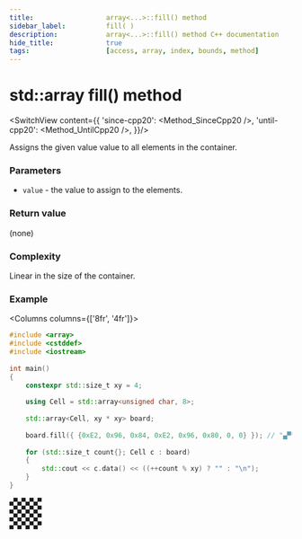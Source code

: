 ```yaml
---
title:					array<...>::fill() method
sidebar_label:			fill( )
description:			array<...>::fill() method C++ documentation
hide_title:				true
tags:					[access, array, index, bounds, method]
---
```


<!----------------- Codes ---------------------->

<!-- fill() -->

# std::array fill() method

<SwitchView content={{
		'since-cpp20': <Method_SinceCpp20 />,
		'until-cpp20': <Method_UntilCpp20 />,
	}}/>


Assigns the given value value to all elements in the container.

### Parameters

 - `value` - the value to assign to the elements.

### Return value

(none)

### Complexity

Linear in the size of the container.

### Example

<Columns columns={['8fr', '4fr']}>
<div>

```cpp
#include <array>
#include <cstddef>
#include <iostream>
 
int main()
{
    constexpr std::size_t xy = 4;
 
    using Cell = std::array<unsigned char, 8>;
 
    std::array<Cell, xy * xy> board;
 
    board.fill({ {0xE2, 0x96, 0x84, 0xE2, 0x96, 0x80, 0, 0} }); // "▄▀";
 
    for (std::size_t count{}; Cell c : board)
    {
        std::cout << c.data() << ((++count % xy) ? "" : "\n");
    }
}
```

</div>
<div>

```plaintext title="Possible output"
▄▀▄▀▄▀▄▀
▄▀▄▀▄▀▄▀
▄▀▄▀▄▀▄▀
▄▀▄▀▄▀▄▀
```

</div>
</Columns>
